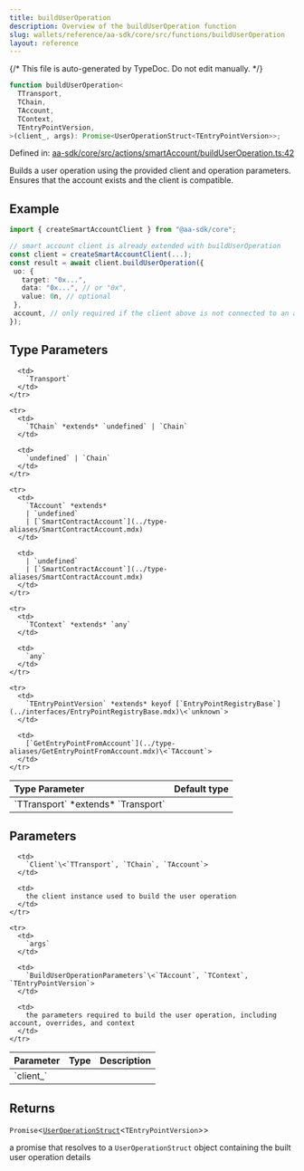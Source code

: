 ```yaml
---
title: buildUserOperation
description: Overview of the buildUserOperation function
slug: wallets/reference/aa-sdk/core/src/functions/buildUserOperation
layout: reference
---
```


{/* This file is auto-generated by TypeDoc. Do not edit manually. */}

```ts
function buildUserOperation<
  TTransport,
  TChain,
  TAccount,
  TContext,
  TEntryPointVersion,
>(client_, args): Promise<UserOperationStruct<TEntryPointVersion>>;
```

Defined in: [aa-sdk/core/src/actions/smartAccount/buildUserOperation.ts:42](https://github.com/alchemyplatform/aa-sdk/blob/9f926c402d1661309abbf8eae8431e52e8c5e53f/aa-sdk/core/src/actions/smartAccount/buildUserOperation.ts#L42)

Builds a user operation using the provided client and operation parameters. Ensures that the account exists and the client is compatible.

## Example

```ts
import { createSmartAccountClient } from "@aa-sdk/core";

// smart account client is already extended with buildUserOperation
const client = createSmartAccountClient(...);
const result = await client.buildUserOperation({
 uo: {
   target: "0x...",
   data: "0x...", // or "0x",
   value: 0n, // optional
 },
 account, // only required if the client above is not connected to an account
});
```

## Type Parameters

<table>
  <thead>
    <tr>
      <th align="left">Type Parameter</th>
      <th align="left">Default type</th>
    </tr>
  </thead>

  <tbody>
    <tr>
      <td>
        `TTransport` *extends* `Transport`
      </td>

      <td>
        `Transport`
      </td>
    </tr>

    <tr>
      <td>
        `TChain` *extends* `undefined` | `Chain`
      </td>

      <td>
        `undefined` | `Chain`
      </td>
    </tr>

    <tr>
      <td>
        `TAccount` *extends*
        | `undefined`
        | [`SmartContractAccount`](../type-aliases/SmartContractAccount.mdx)
      </td>

      <td>
        | `undefined`
        | [`SmartContractAccount`](../type-aliases/SmartContractAccount.mdx)
      </td>
    </tr>

    <tr>
      <td>
        `TContext` *extends* `any`
      </td>

      <td>
        `any`
      </td>
    </tr>

    <tr>
      <td>
        `TEntryPointVersion` *extends* keyof [`EntryPointRegistryBase`](../interfaces/EntryPointRegistryBase.mdx)\<`unknown`>
      </td>

      <td>
        [`GetEntryPointFromAccount`](../type-aliases/GetEntryPointFromAccount.mdx)\<`TAccount`>
      </td>
    </tr>

  </tbody>
</table>

## Parameters

<table>
  <thead>
    <tr>
      <th align="left">Parameter</th>
      <th align="left">Type</th>
      <th align="left">Description</th>
    </tr>
  </thead>

  <tbody>
    <tr>
      <td>
        `client_`
      </td>

      <td>
        `Client`\<`TTransport`, `TChain`, `TAccount`>
      </td>

      <td>
        the client instance used to build the user operation
      </td>
    </tr>

    <tr>
      <td>
        `args`
      </td>

      <td>
        `BuildUserOperationParameters`\<`TAccount`, `TContext`, `TEntryPointVersion`>
      </td>

      <td>
        the parameters required to build the user operation, including account, overrides, and context
      </td>
    </tr>

  </tbody>
</table>

## Returns

`Promise`\<[`UserOperationStruct`](../type-aliases/UserOperationStruct.mdx)\<`TEntryPointVersion`>>

a promise that resolves to a `UserOperationStruct` object containing the built user operation details
